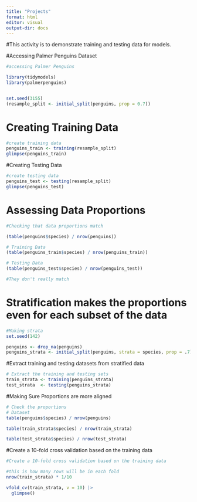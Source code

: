 ```yaml
---
title: "Projects"
format: html
editor: visual
output-dir: docs
---
```


#This activity is to demonstrate training and testing data for models.

#Accessing Palmer Penguins Dataset

```r
#accessing Palmer Penguins

library(tidymodels)
library(palmerpenguins)


set.seed(3155)
(resample_split <- initial_split(penguins, prop = 0.7))

```

# Creating Training Data

```r
#create training data
penguins_train <- training(resample_split)
glimpse(penguins_train)

```

#Creating Testing Data

```r
#create testing data
penguins_test <- testing(resample_split)
glimpse(penguins_test)
```

# Assessing Data Proportions

```r
#Checking that data proportions match

(table(penguins$species) / nrow(penguins))

# Training Data
(table(penguins_train$species) / nrow(penguins_train))

# Testing Data
(table(penguins_test$species) / nrow(penguins_test))

#They don't really match
```

# Stratification makes the proportions even for each subset of the data

```r
#Making strata
set.seed(142)

penguins <- drop_na(penguins)
penguins_strata <- initial_split(penguins, strata = species, prop = .7)

```

#Extract training and testing datasets from stratified data

```r

# Extract the training and testing sets
train_strata <- training(penguins_strata)
test_strata  <- testing(penguins_strata)

```

#Making Sure Proportions are more aligned

```r
# Check the proportions
# Dataset
table(penguins$species) / nrow(penguins)

table(train_strata$species) / nrow(train_strata)

table(test_strata$species) / nrow(test_strata)

```

#Create a 10-fold cross validation based on the training data

```r
#Create a 10-fold cross validation based on the training data

#this is how many rows will be in each fold
nrow(train_strata) * 1/10

vfold_cv(train_strata, v = 10) |>
  glimpse()


```
